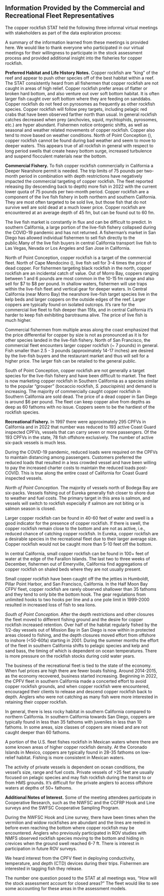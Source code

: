 ## Information Provided by the Commercial and Recreational Fleet Representatives


The copper rockfish STAT held the following three informal virtual meetings with stakeholders as part of the data exploration process:

\begin{enumerate}

  \item Copper Rockfish and the Commercial Fisheries on January 10, 2023 (24 attendees)
  \item Copper Rockfish and the Recreational Fishery South of Point Conception on January 23, 2023 (17 attendees)
  \item Copper Rockfish and the Recreational Fishery North of Point Conception on January 30, 2023 (19 attendees)
  
\end{enumerate}


A summary of the information learned from these meetings is provided here. We would like to thank everyone who participated in our virtual meetings for their willingness to participate in the stock assessment process and provided additional insight into the fisheries for copper rockfish.

**Preferred Habitat and Life History Notes.** Copper rockfish are "king" of the reef and appear to push other species off of the best habitat within a reef. The STAT consistently heard from all fishermen that copper rockfish are not caught in areas of high relief. Copper rockfish prefer areas of flatter or broken hard bottom, and also venture out over soft bottom habitat. It is often larger fish caught over soft bottom where they are feeding on sanddabs. Copper rockfish do not feed on pyrosomes as frequently as other rockfish species.  Copper rockfish will follow prey targets, including pelagic red crabs that have been observed farther north than usual. In general rockfish catches decreased when prey (anchovies, squid, mychtophids, pyrosomes, etc.) are hyper abundant. Fishermen notice ontogenic shifts, as well as seasonal and weather related movements of copper rockfish. Copper also tend to move based on weather conditions. North of Point Conception (\PtC), copper rockfish cannot be found during bad weather and seem to move to deeper waters. This appears true of all rockfish in general with respect to long period swells that create heavy bottom surge, increased turbulence and suspend flocculent materials near the bottom. 


**Commercial Fishery.** To fish copper rockfish commercially in California a Deeper Nearshore permit is needed.  The trip limits of 75 pounds per two-month period in combination with depth restrictions have negatively impacted the commercial targeting of copper rockfish. The fleet reported releasing (by descending back to depth) more fish in 2022 with the current lower quota of 75 pounds per two-month period. Copper rockfish are a component of the live fish fishery in both northern and southern California. They are most often targeted to be sold live, but those fish that do not survive well are sold dead at a much lower price. 
Copper rockfish are encountered at an average depth of 45 fm, but can be found out to 60 fm. 

The live fish market is constantly in flux and can be difficult to predict. In southern California, a large portion of the live-fish fishery collapsed during the COVID-19 pandemic and has not returned. A fisherman's market in San Diego has allowed individual fishermen to sell fish directly to the public.Many of the live fish buyers in central California transport live fish to Las Vegas, Nevada or Los Angeles and San Jose in California. 

North of Point Conception, copper rockfish is a target of the commercial fleet. North of Cape Mendocino (\CapeM), live fish sell for 3-4 times the price of dead copper. For fishermen targeting black rockfish in the north, copper rockfish are an incidental catch of value.  Out of Morro Bay, coppers ranging between 1 and 6 pounds are most common in the 10-15 fm range and also sell for $7 to $8 per pound. In shallow waters, fishermen will use traps within the live-fish fleet and vertical gear for deeper waters. In Central California (near Morro Bay) the nearshore live-fish target species live in the kelp beds and larger coppers on the outside edges of the reef. Larger coppers are typically found on isolated outcrops. It's rare for the commercial live fleet to fish deeper than 15fa, and in central California it's harder to keep fish exhibiting barotrauma alive. The price of live fish is much higher.

Commercial fishermen from multiple areas along the coast emphasized that the price differential for copper by size is not as pronounced as it is for other species landed in the live-fish fishery. North of San Francisco, the commercial fleet encounters larger copper rockfish (~ 7 pounds) in general.  Fish smaller than 2.5 - 3 pounds (approximately 14-17 inches) are desired by the live-fish buyers and the restaurant market and thus will sell for a higher price. The larger fish can be retailed to the general public.

South of Point Conception, copper rockfish are not generally a target species for the live-fish fishery and have been difficult to market. The fleet is now marketing copper rockfish in Southern California as a species similar to the popular "grouper" (bocaccio rockfish, *S. paucispinis*) and demand is increasing. The majority of commercially caught copper rockfish in Southern California are sold dead.  The price of a dead copper in San Diego is around $6 per pound. The fleet can keep copper alive from depths as deep as 60 fathoms with no issue. Coppers seem to be the hardiest of the rockfish species. 


**Recreational Fishery.** In 1997 there were approximately 295 CPFVs in California and in 2022 that number was reduced to 193 active Coast Guard inspected CPFVs, vessels that can carry seven or more passengers. Of the 193 CPFVs in the state, 78 fish offshore exclusively. The number of active six-pack vessels is much less.

During the COVID-19 pandemic, reduced loads were required on the CPFVs to maintain distancing among passengers. Customers preferred the reduced loads that resulted in a less crowded vessel and have been willing to pay the increased charter costs to maintain the reduced loads post-COVID. This is true along the entire coast of California for Coast Guard inspected vessels.

*North of Point Conception.* The majority of vessels north of Bodega Bay are six-packs. Vessels fishing out of Eureka generally fish closer to shore due to weather and fuel costs. The primary target in this area is salmon, and vessels will switch to rockfish especially if salmon are not biting or is salmon season is closed.

Larger copper rockfish can be found in 40-60 feet of water and swell is a good indicator for the presence of copper rockfish. If there is swell, the copper rockfish remain close to the bottom and are not as active, i.e., reduced chance of catching copper rockfish.  In Eureka, copper rockfish are a desirable species in the recreational fleet due to their larger average size. Copper rockfish would not be caught more than 5-10 feet off the bottom. 

In central California, small copper rockfish can be found in 100+ feet of water at the edge of the Farallon Islands. The last two to three weeks of December, fishermen out of Emeryville, California find aggregations of copper rockfish on shaled beds where they are not usually present.

Small copper rockfish have been caught off the the jetties in Humboldt, Pillar Point Harbor, and San Francisco, California. In the Half Moon Bay CFPV fleet, copper rockfish are rarely observed shallower than 35 fathoms and they tend to only bite the bottom hook. The gear regulations from unlimited hooks to two hooks per line and a one pole limit in 1999-2000 resulted in increased loss of fish to sea lions. 

*South of Point Conception.* After the depth restrictions and other closures the fleet moved to different fishing ground and the desire for copper rockfish increased retention. Over half of the habitat regularly fished by the 1/2-day vessels out of Mission Bay in San Diego is now within in protected areas closed to fishing, and the depth closures moved effort from offshore to inshore (<50-60fa) starting in 2001. During the summer months the effort of the fleet in southern California shifts to pelagic species and kelp and sand bass, the timing of which is dependent on ocean temperatures. There is more pressure on the rockfish stocks during cold water years.

The business of the recreational fleet is tied to the state of the economy. When fuel prices are high there are fewer boats fishing. Around 2014-2015, as the economy recovered, business started increasing.  Beginning in 2022, the CPFV fleet in southern California made a concerted effort to avoid copper rockfish grounds, and when copper rockfish were encountered, encouraged their clients to release and descend copper rockfish back to depth. Anglers who were not catching as many fish were more interested in retaining their copper rockfish.

In general, there is less rocky habitat in southern California compared to northern California. In southern California towards San Diego, coppers are typically found in less than 35 fathoms with juveniles in less than 10 fathoms. In some areas, size classes of coppers are mixed and are not caught deeper than 60 fathoms.

A portion of the U.S. fleet fishes rockfish in Mexican waters where there are some known areas of higher copper rockfish density. At the Coronado Islands in Mexico, coppers are typically found in 28-35 fathoms on low-relief habitat. Fishing is more consistent in Mexican waters.

The activity of private vessels is dependent on ocean conditions, the vessel's size, range and fuel costs. Private vessels of >25 feet are usually focused on pelagic species and may fish rockfish during the transit to or from HMS grounds.  It's difficult for the private anglers to access offshore waters at depths of 50+ fathoms.



**Additional Notes of Interest.** Some of the meeting attendees participate in Cooperative Research, such as the NWFSC and the CCFRP Hook and Line surveys and the SWFSC Cooperative Sampling Program.

During the NWFSC Hook and Line survey, there have been times when the vermilion and widow rockfishes are abundant and the lines are reeled in before even reaching the bottom where copper rockfish may be encountered. Anglers who previously participated in ROV studies with NMFS observed rockfish species moving to the bottom and hiding in crevices when the ground swell reached 6-7 ft. There is interest in participation in future ROV surveys.  

We heard interest from the CPFV fleet in deploying conductivity, temperature, and depth (CTD) devices during their trips. Fishermen are interested in tagging fish they release.

The number one question posed to the STAT at all meetings was, "How will the stock assessment account for closed areas?" The fleet would like to see some accounting for these areas in the assessment models.